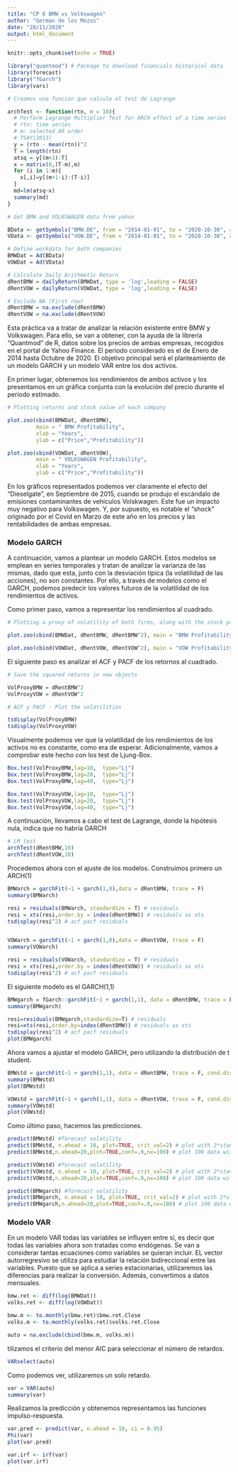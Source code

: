 ```yaml
---
title: "CP 6 BMW vs Volkswagen"
author: "German de los Mozos"
date: "28/11/2020"
output: html_document
---
```



```r
knitr::opts_chunk$set(echo = TRUE)
```

``` r
library("quantmod") # Package to download financials historical data 
library(forecast)
library("fGarch")
library(vars)
```

``` r
# Creamos una funcion que calcule el test de Lagrange

archTest <- function(rtn, m = 10){
  # Perform Lagrange Multiplier Test for ARCH effect of a time series
  # rtn: time series
  # m: selected AR order
  # TSAY(2013)
  y = (rtn - mean(rtn))^2
  T = length(rtn)
  atsq = y[(m+1):T]
  x = matrix(0,(T-m),m)
  for (i in 1:m){
    x[,i]=y[(m+1-i):(T-i)]
  }
  md=lm(atsq~x)
  summary(md)
}

```

``` r
# Get BMW and VOLKSWAGEN data from yahoo

BData <- getSymbols("BMW.DE", from = "2014-01-01", to = "2020-10-30", auto.assign = FALSE)
VData <- getSymbols("VOW.DE", from = "2014-01-01", to = "2020-10-30", auto.assign = FALSE)

# Define workdata for both companies
BMWDat = Ad(BData)
VOWDat = Ad(VData)


```


``` r
# Calculate Daily Arithmetic Return
dRentBMW = dailyReturn(BMWDat, type = 'log',leading = FALSE)
dRentVOW = dailyReturn(VOWDat, type = 'log',leading = FALSE)

# Exclude NA (First row)
dRentBMW = na.exclude(dRentBMW)
dRentVOW = na.exclude(dRentVOW)
```

Esta práctica va a tratar de analizar la relación existente entre BMW y Volkswagen. 
Para ello, se van a obtener, con la ayuda de la librería "Quantmod" de R, datos sobre los precios de ambas empresas, recogidos en el portal de Yahoo Finance. El periodo considerado es el de Enero de 2014 hasta Octubre de 2020. El objetivo principal será el planteamiento de un modelo GARCH y un modelo VAR entre los dos activos.


En primer lugar, obtenemos los rendimientos de ambos activos y los presentamos en un gráfica conjunta con la evolución del precio durante el periodo estimado.


``` r
# Plotting returns and stock value of each company

plot.zoo(cbind(BMWDat, dRentBMW), 
         main = " BMW Profitability",
         xlab = "Years",
         ylab = c("Price","Profitability"))

plot.zoo(cbind(VOWDat, dRentVOW), 
         main = " VOLKSWAGEN Profitability",
         xlab = "Years",
         ylab = c("Price","Profitability"))

```


En los gráficos representados podemos ver claramente el efecto del "Dieselgate", en Septiembre de 2015, cuando se produjo el escándalo de emisiones contaminantes de vehículos Volskwagen. Este fue un impacto muy negativo para Volkswagen. Y, por supuesto, es notable el "shock" originado por el Covid en Marzo de este año en los precios y las rentabilidades de ambas empresas.



### Modelo GARCH

A continuación, vamos a plantear un modelo GARCH. Estos modelos se emplean en series temporales y tratan de analizar la varianza de las mismas, dado que esta, junto con la desviación típica (la volatilidad de las acciones), no son constantes. Por ello, a través de modelos como el GARCH, podemos predecir los valores futuros de la volatilidad de los rendimientos de activos.


Como primer paso, vamos a representar los rendimientos al cuadrado.


``` r
# Plotting a proxy of volatility of both firms, along with the stock prices and the returns

plot.zoo(cbind(BMWDat, dRentBMW, dRentBMW^2), main = "BMW Profitability", xlab = "Years", ylab = c("Price","Profitability","Volatility"))

plot.zoo(cbind(VOWDat, dRentVOW, dRentVOW^2), main = "VOW Profitability", xlab = "Years", ylab = c("Price","Profitability","Volatility"))
```



El siguiente paso es analizar el ACF y PACF de los retornos al cuadrado.


``` r
# Save the squared returns in new objects

VolProxyBMW = dRentBMW^2 
VolProxyVOW = dRentVOW^2

# ACF y PACF - Plot the volatilities

tsdisplay(VolProxyBMW) 
tsdisplay(VolProxyVOW)
```


Visualmente podemos ver que la volatilidad de los rendimientos de los activos no es constante, como era de esperar. Adicionalmente, vamos a comprobar este hecho con los test de Ljung-Box.


``` r
Box.test(VolProxyBMW,lag=10,  type="Lj")
Box.test(VolProxyBMW,lag=20,  type="Lj")
Box.test(VolProxyBMW,lag=40,  type="Lj")

Box.test(VolProxyVOW,lag=10,  type="Lj")
Box.test(VolProxyVOW,lag=20,  type="Lj")
Box.test(VolProxyVOW,lag=40,  type="Lj")

```


A continuación, llevamos a cabo el test de Lagrange, donde la hipótesis nula, indica que no habría GARCH


``` r
# LM test
archTest(dRentBMW,10)
archTest(dRentVOW,10)
```



Procedemos ahora con el ajuste de los modelos. Construimos primero un ARCH(1)

``` r
BMWarch = garchFit(~1 + garch(1,0),data = dRentBMW, trace = F) 
summary(BMWarch)

resi = residuals(BMWarch, standardize = T) # residuals
resi = xts(resi,order.by = index(dRentBMW)) # residuals as xts
tsdisplay(resi^2) # acf pacf residuals


VOWarch = garchFit(~1 + garch(1,0),data = dRentVOW, trace = F) 
summary(VOWarch)

resi = residuals(VOWarch, standardize = T) # residuals
resi = xts(resi,order.by = index(dRentVOW)) # residuals as xts
tsdisplay(resi^2) # acf pacf residuals
```



El siguiente modelo es el GARCH(1,1)


``` r
BMWgarch = fGarch::garchFit(~1 + garch(1,1), data = dRentBMW, trace = F) 
summary(BMWgarch)

resi=residuals(BMWgarch,standardize=T) # residuals
resi=xts(resi,order.by=index(dRentBMW)) # residuals as xts
tsdisplay(resi^2) # acf pacf residuals
plot(BMWgarch)

```

Ahora vamos a ajustar el modelo GARCH, pero utilizando la distribución de t student.


``` r
BMWstd = garchFit(~1 + garch(1,1), data = dRentBMW, trace = F, cond.dist = "std")
summary(BMWstd)
plot(BMWstd)
```


``` r
VOWstd = garchFit(~1 + garch(1,1), data = dRentVOW, trace = F, cond.dist = "std")
summary(VOWstd)
plot(VOWstd)
```


Como último paso, hacemos las predicciones.


``` r
predict(BMWstd) #forecast volatility
predict(BMWstd, n.ahead = 10, plot=TRUE, crit_val=2) # plot with 2*standard error
predict(BMWstd,n.ahead=20,plot=TRUE,conf=.9,nx=100) # plot 100 data with 90% confidence
```


``` r
predict(VOWstd) #forecast volatility
predict(VOWstd, n.ahead = 10, plot=TRUE, crit_val=2) # plot with 2*standard error
predict(VOWstd,n.ahead=20,plot=TRUE,conf=.9,nx=100) # plot 100 data with 90% confidence
```



``` r
predict(BMWgarch) #forecast volatility
predict(BMWgarch, n.ahead = 10, plot=TRUE, crit_val=2) # plot with 2*standard error
predict(BMWgarch,n.ahead=20,plot=TRUE,conf=.9,nx=100) # plot 100 data with 90% confidence
```


### Modelo VAR

En un modelo VAR todas las variables se influyen entre sí, es decir que todas las variables ahora son tratadas como endógenas. Se van a considerar tantas ecuaciones como variables se quieran incluir. EL vector autorregresivo se utiliza para estudiar la relación bidireccional entre las variables. Puesto que se aplica a series estacionarias, utilizaremos las diferencias para realizar la conversión. Además, convertimos a datos mensuales.

```r
bmw.ret <- diff(log(BMWDat))
volks.ret <- diff(log(VOWDat))
```

```r
bmw.m <- to.monthly(bmw.ret)$bmw.ret.Close
volks.m <- to.monthly(volks.ret)$volks.ret.Close
```

```r
auto = na.exclude(cbind(bmw.m, volks.m))
```

tilizamos el criterio del menor AIC para seleccionar el número de retardos.


```r
VARselect(auto)
```

Como podemos ver, utilizaremos un solo retardo.

```r
var = VAR(auto)
summary(var)
```

Realizamos la predicción y obtenemos representamos las funciones impulso-respuesta.
```r
var.pred <- predict(var, n.ahead = 10, ci = 0.95)
Phi(var)
plot(var.pred)
````

```r
var.irf <- irf(var) 
plot(var.irf)
```

